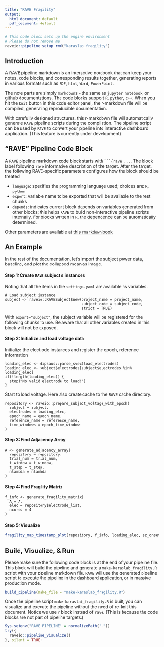 ```yaml
---
title: "RAVE Fragility"
output:
  html_document: default
  pdf_document: default
---
```


```r
# This code block sets up the engine environment
# Please do not remove me
raveio::pipeline_setup_rmd("karaslab_fragility")
```

## Introduction

A RAVE pipeline markdown is an interactive notebook that can keep your notes, code blocks, and corresponding results together, generating reports in various formats such as `PDF`, `html`, `Word`, `PowerPoint`. 

The note parts are simply `markdown`s - the same as `jupyter notebook`, or github documentations. The code blocks support `R`, `python`, `c++`. When you hit the `Knit` button in this code editor panel, the r-markdown file will be compiled, generating reproducible documentation.

With carefully designed structures, this r-markdown file will automatically generate `RAVE` pipeline scripts during the compilation. The pipeline script can be used by `RAVE` to convert your pipeline into interactive dashboard application. (This feature is currently under development)

## "RAVE" Pipeline Code Block

A `RAVE` pipeline markdown code block starts with ` ```{rave ... `. The block label following `rave` informative description of the target. After the target, the following RAVE-specific parameters configures how the block should be treated:

* `language`: specifies the programming language used; choices are: `R`, `python`
* `export`: variable name to be exported that will be available to the rest chunks
* `depends`: indicates current block depends on variables generated from other blocks; this helps `RAVE` to build non-interactive pipeline scripts internally. For blocks written in `R`, the dependence can be automatically determined.

Other parameters are available at [this `rmarkdown` book](https://bookdown.org/yihui/rmarkdown/)

## An Example

In the rest of the documentation, let's import the subject power data, baseline, and plot the collapsed mean as image.

#### Step 1: Create `RAVE` subject's instances

Noting that all the items in the `settings.yaml` are available as variables.

```rave
# Load subject instance
subject <- raveio::RAVESubject$new(project_name = project_name,
                                   subject_code = subject_code,
                                   strict = TRUE)
```

With `export="subject"`, the subject variable will be registered for the following chunks to use. Be aware that all other variables created in this block will not be exposed.

#### Step 2: Initialize and load voltage data

Initialize the electrode instances and register the epoch, reference information

```rave
loading_elec <- dipsaus::parse_svec(load_electrodes)
loading_elec <- subject$electrodes[subject$electrodes %in% loading_elec]
if(!length(loading_elec)) {
  stop("No valid electrode to load!")
}
```

Start to load voltage. Here also create cache to the `RAVE` cache directory.

```rave
repository <- raveio::prepare_subject_voltage_with_epoch(
  subject = subject,
  electrodes = loading_elec,
  epoch_name = epoch_name,
  reference_name = reference_name,
  time_windows = epoch_time_window
)
```

#### Step 3: Find Adjacency Array

```rave
A <- generate_adjacency_array(
  repository = repository,
  trial_num = trial_num,
  t_window = t_window,
  t_step = t_step,
  nlambda = nlambda
)
```


#### Step 4: Find Fragility Matrix

```rave
f_info <- generate_fragility_matrix(
  A = A,
  elec = repository$electrode_list,
  ncores = 4
)
```

#### Step 5: Visualize


```r
fragility_map_timestamp_plot(repository, f_info, loading_elec, sz_onset)
```

## Build, Visualize, & Run

Please make sure the following code block is at the end of your pipeline file. This block will build the pipeline and generate a `make-karaslab_fragility.R` script with your pipeline markdown file. `RAVE` will use the generated pipeline script to execute the pipeline in the dashboard application, or in massive production mode.

```r
build_pipeline(make_file = "make-karaslab_fragility.R")
```


Once the pipeline script `make-karaslab_fragility.R` is built, you can visualize and execute the pipeline without the need of re-knit this document. Notice we use `r` block instead of `rave`. (This is because the code blocks are not part of pipeline targets.)

```r
Sys.setenv("RAVE_PIPELINE" = normalizePath("."))
try({
  raveio::pipeline_visualize()
}, silent = TRUE)
```








